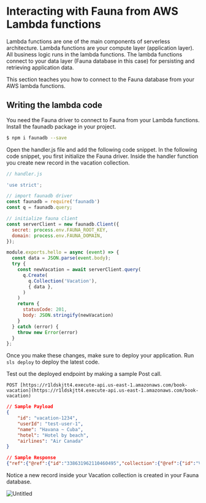 # Interacting with Fauna from AWS Lambda functions

Lambda functions are one of the main components of serverless architecture. Lambda functions are your compute layer (application layer). All business logic runs in the lambda functions. The lambda functions connect to your data layer (Fauna database in this case) for persisting and retrieving application data.

This section teaches you how to connect to the Fauna database from your AWS lambda functions.

## Writing the lambda code

You need the Fauna driver to connect to Fauna from your Lambda functions. Install the faunadb package in your project.

```bash
$ npm i faunadb --save
```

Open the handler.js file and add the following code snippet. In the following code snippet, you first initialize the Fauna driver. Inside the handler function you create new record in the vacation collection. 

```jsx
// handler.js

'use strict';

// import faunadb driver
const faunadb = require('faunadb')
const q = faunadb.query;

// initialize fauna client
const serverClient = new faunadb.Client({ 
  secret: process.env.FAUNA_ROOT_KEY,
  domain: process.env.FAUNA_DOMAIN,
});

module.exports.hello = async (event) => {
  const data = JSON.parse(event.body);
  try {
    const newVacation = await serverClient.query(
      q.Create(
        q.Collection('Vacation'),
        { data },
      )
    )
    return {
      statusCode: 201,
      body: JSON.stringify(newVacation)
    }
  } catch (error) {
    throw new Error(error)
  }
};
```

Once you make these changes, make sure to deploy your application. Run `sls deploy` to deploy the latest code.

Test out the deployed endpoint by making a sample Post call. 

`POST [https://r1ldskjtt4.execute-api.us-east-1.amazonaws.com/book-vacation](https://r1ldskjtt4.execute-api.us-east-1.amazonaws.com/book-vacation)`

```json
// Sample Payload
{
    "id": "vacation-1234",
    "userId": "test-user-1",
    "name": "Havana ~ Cuba",
    "hotel": "Hotel by beach",
    "airlines": "Air Canada"
}
```

```json
// Sample Response
{"ref":{"@ref":{"id":"338631962110460495","collection":{"@ref":{"id":"Vacation","collection":{"@ref":{"id":"collections"}}}}}},"ts":1659203455020000,"data":{"id":"vacation-1234","userId":"test-user-1","name":"Havana ~ Cuba","hotel":"Hotel by beach","airlines":"Air Canada"}}
```

Notice a new record inside your Vacation collection is created in your Fauna database.

![Untitled](https://workshop-shadid.s3.amazonaws.com/interacting.png)